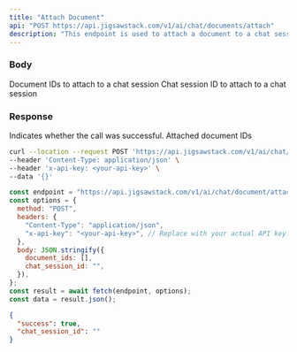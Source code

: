 ```yaml
---
title: "Attach Document"
api: "POST https://api.jigsawstack.com/v1/ai/chat/documents/attach"
description: "This endpoint is used to attach a document to a chat session."
---
```


### Body

<ParamField body="document_ids" type="array<string>">
  Document IDs to attach to a chat session
</ParamField>

<ParamField body="chat_session_id" type="string">
  Chat session ID to attach to a chat session
</ParamField>

<Snippet file="header.mdx" />

### Response

<ResponseField name="success" type="boolean">
  Indicates whether the call was successful.
</ResponseField>

<ResponseField name="attached_document_ids" type="string">
  Attached document IDs
</ResponseField>

<RequestExample>

```bash cURL
curl --location --request POST 'https://api.jigsawstack.com/v1/ai/chat/documents/attach' \
--header 'Content-Type: application/json' \
--header 'x-api-key: <your-api-key>' \
--data '{}'
```

```javascript Node.js
const endpoint = "https://api.jigsawstack.com/v1/ai/chat/document/attach";
const options = {
  method: "POST",
  headers: {
    "Content-Type": "application/json",
    "x-api-key": "<your-api-key>", // Replace with your actual API key.
  },
  body: JSON.stringify({
    document_ids: [],
    chat_session_id: "",
  }),
};
const result = await fetch(endpoint, options);
const data = result.json();
```

</RequestExample>

<ResponseExample>

```json Response
{
  "success": true,
  "chat_session_id": ""
}
```

</ResponseExample>
